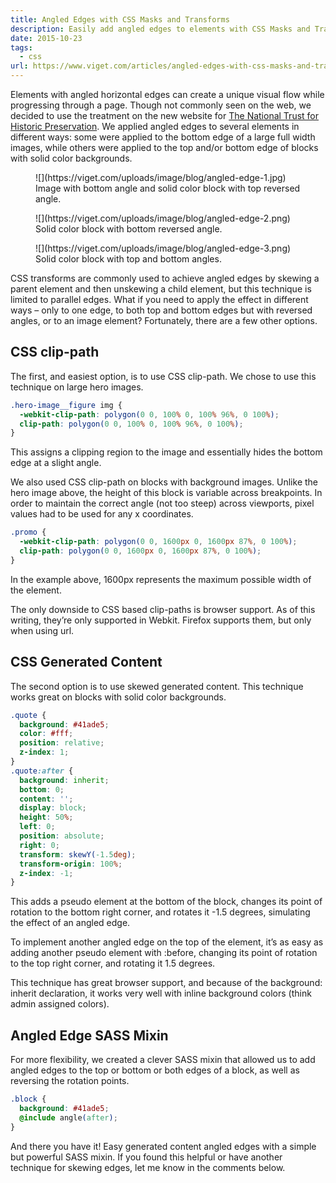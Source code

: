 ```yaml
---
title: Angled Edges with CSS Masks and Transforms
description: Easily add angled edges to elements with CSS Masks and Transforms.
date: 2015-10-23
tags:
  - css
url: https://www.viget.com/articles/angled-edges-with-css-masks-and-transforms/
---
```



Elements with angled horizontal edges can create a unique visual flow while progressing through a page. Though not commonly seen on the web, we decided to use the treatment on the new website for [The National Trust for Historic Preservation](https://savingplaces.org/). We applied angled edges to several elements in different ways: some were applied to the bottom edge of a large full width images, while others were applied to the top and/or bottom edge of blocks with solid color backgrounds.

<figure>
  ![](https://viget.com/uploads/image/blog/angled-edge-1.jpg)
  <figcaption>
    Image with bottom angle and solid color block with top reversed angle.
  </figcaption>
</figure>

<figure>
  ![](https://viget.com/uploads/image/blog/angled-edge-2.png)

  <figcaption>
    Solid color block with bottom reversed angle.
  </figcaption>
</figure>

<figure>
  ![](https://viget.com/uploads/image/blog/angled-edge-3.png)

  <figcaption>
    Solid color block with top and bottom angles.
  </figcaption>
</figure>

CSS transforms are commonly used to achieve angled edges by skewing a parent element and then unskewing a child element, but this technique is limited to parallel edges. What if you need to apply the effect in different ways – only to one edge, to both top and bottom edges but with reversed angles, or to an image element? Fortunately, there are a few other options.

## CSS clip-path

The first, and easiest option, is to use CSS clip-path. We chose to use this technique on large hero images.

```css
.hero-image__figure img {
  -webkit-clip-path: polygon(0 0, 100% 0, 100% 96%, 0 100%);
  clip-path: polygon(0 0, 100% 0, 100% 96%, 0 100%);
}
```

This assigns a clipping region to the image and essentially hides the bottom edge at a slight angle.

We also used CSS clip-path on blocks with background images. Unlike the hero image above, the height of this block is variable across breakpoints. In order to maintain the correct angle (not too steep) across viewports, pixel values had to be used for any x coordinates.

```css
.promo {
  -webkit-clip-path: polygon(0 0, 1600px 0, 1600px 87%, 0 100%);
  clip-path: polygon(0 0, 1600px 0, 1600px 87%, 0 100%);
}
```

In the example above, 1600px represents the maximum possible width of the element.

<Embed
  url="https://codepen.io/jeremyfrank/embed/zvdXZM?default-tab=result"
  height="550"
/>

The only downside to CSS based clip-paths is browser support. As of this writing, they’re only supported in Webkit. Firefox supports them, but only when using url.

## CSS Generated Content

The second option is to use skewed generated content. This technique works great on blocks with solid color backgrounds.

```css
.quote {
  background: #41ade5;
  color: #fff;
  position: relative;
  z-index: 1;
}
.quote:after {
  background: inherit;
  bottom: 0;
  content: '';
  display: block;
  height: 50%;
  left: 0;
  position: absolute;
  right: 0;
  transform: skewY(-1.5deg);
  transform-origin: 100%;
  z-index: -1;
}
```

This adds a pseudo element at the bottom of the block, changes its point of rotation to the bottom right corner, and rotates it -1.5 degrees, simulating the effect of an angled edge.

To implement another angled edge on the top of the element, it’s as easy as adding another pseudo element with :before, changing its point of rotation to the top right corner, and rotating it 1.5 degrees.

<Embed
  url="https://codepen.io/jeremyfrank/embed/qOXeWL?default-tab=result"
  height="550"
/>

This technique has great browser support, and because of the background: inherit declaration, it works very well with inline background colors (think admin assigned colors).

## Angled Edge SASS Mixin

For more flexibility, we created a clever SASS mixin that allowed us to add angled edges to the top or bottom or both edges of a block, as well as reversing the rotation points.

```css
.block {
  background: #41ade5;
  @include angle(after);
}
```

<Embed
  url="https://codepen.io/jeremyfrank/embed/avyezR?default-tab=result"
  height="550"
/>

And there you have it! Easy generated content angled edges with a simple but powerful SASS mixin. If you found this helpful or have another technique for skewing edges, let me know in the comments below.
